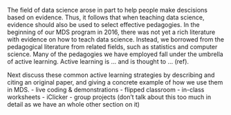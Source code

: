 The field of data science arose in part to help people make descisions based on evidence.
Thus, it follows that when teaching data science, 
evidence should also be used to select effective pedagogies.
In the beginning of our MDS program in 2016, 
there was not yet a rich literature with evidence on how to teach data science.
Instead, we borrowed from the pedagogical literature from related fields,
such as statistics and computer science.
Many of the pedagogies we have employed fall under the umbrella of active learning.
Active learning is ... and is thought to ... (ref).

Next discuss these common active learning strategies by describing and citing an original paper,
and giving a concrete example of how we use them in MDS. 
- live coding & demonstrations
- flipped classroom
- in-class worksheets
- iClicker
- group projects (don't talk about this too much in detail as we have an whole other section on it)

